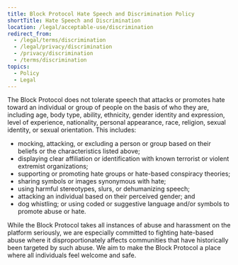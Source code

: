 ```yaml
---
title: Block Protocol Hate Speech and Discrimination Policy
shortTitle: Hate Speech and Discrimination
location: /legal/acceptable-use/discrimination
redirect_from:
  - /legal/terms/discrimination
  - /legal/privacy/discrimination
  - /privacy/discrimination
  - /terms/discrimination
topics:
  - Policy
  - Legal
---
```


The Block Protocol does not tolerate speech that attacks or promotes hate toward an individual or group of people on the basis of who they are, including age, body type, ability, ethnicity, gender identity and expression, level of experience, nationality, personal appearance, race, religion, sexual identity, or sexual orientation. This includes:

- mocking, attacking, or excluding a person or group based on their beliefs or the characteristics listed above;
- displaying clear affiliation or identification with known terrorist or violent extremist organizations;
- supporting or promoting hate groups or hate-based conspiracy theories;
- sharing symbols or images synonymous with hate;
- using harmful stereotypes, slurs, or dehumanizing speech;
- attacking an individual based on their perceived gender; and
- dog whistling; or using coded or suggestive language and/or symbols to promote abuse or hate.

While the Block Protocol takes all instances of abuse and harassment on the platform seriously, we are especially committed to fighting hate-based abuse where it disproportionately affects communities that have historically been targeted by such abuse. We aim to make the Block Protocol a place where all individuals feel welcome and safe. 
